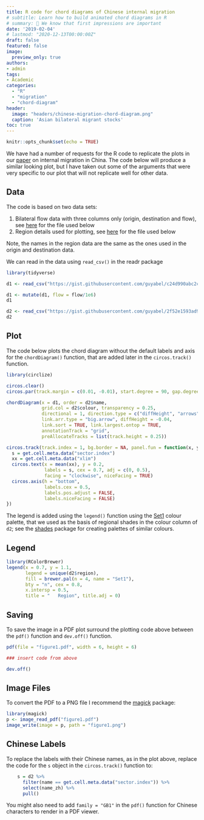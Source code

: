 ```yaml
---
title: R code for chord diagrams of Chinese internal migration
# subtitle: Learn how to build animated chord diagrams in R
# summary: 👋 We know that first impressions are important
date: '2019-02-04'
# lastmod: "2020-12-13T00:00:00Z"
draft: false
featured: false
image:
  preview_only: true
authors:
- admin
tags:
- Academic
categories: 
  - "R"
  - "migration"
  - "chord-diagram"
header:
  image: "headers/chinese-migration-chord-diagram.png"
  caption: 'Asian bilateral migrant stocks'
toc: true
---
```



```r
knitr::opts_chunk$set(echo = TRUE)
```

We have had a number of requests for the R code to replicate the plots in our [paper](https://guyabel.com/publication/china-internal-migration-2010-15/) on internal migration in China. The code below will produce a similar looking plot, but I have taken out some of the arguments that were very specific to our plot that will not replicate well for other data. 

## Data

The code is based on two data sets:

1. Bilateral flow data with three columns only (origin, destination and flow), see [here](https://gist.github.com/guyabel/c24d990abc2c692f2b63747ee42909eb) for the file used below
2. Region details used for plotting, see [here](https://gist.github.com/guyabel/2f52e1593ad951800d83530a58ce0079) for the file used below

Note, the names in the region data are the same as the ones used in the origin and destination data. 

We can read in the data using `read_csv()` in the readr package
```r
library(tidyverse)

d1 <- read_csv("https://gist.githubusercontent.com/guyabel/c24d990abc2c692f2b63747ee42909eb/raw/6b255edee7e01ca31b856152d18ae10ad50badd5/china_flow_2010_2015.csv")

d1 <- mutate(d1, flow = flow/1e6)
d1

d2 <- read_csv("https://gist.githubusercontent.com/guyabel/2f52e1593ad951800d83530a58ce0079/raw/165843fdd4afc61e17cd7658563e573c1e74fb57/china_region_details.csv")
d2
```

## Plot

The code below plots the chord diagram without the default labels and axis for the `chordDiagram()` function, that are added later in the `circos.track()` function.

```r
library(circlize)

circos.clear()
circos.par(track.margin = c(0.01, -0.01), start.degree = 90, gap.degree = d2$gap)

chordDiagram(x = d1, order = d2$name, 
             grid.col = d2$colour, transparency = 0.25,
             directional = 1, direction.type = c("diffHeight", "arrows"),
             link.arr.type = "big.arrow", diffHeight = -0.04, 
             link.sort = TRUE, link.largest.ontop = TRUE, 
             annotationTrack = "grid",
             preAllocateTracks = list(track.height = 0.25))

circos.track(track.index = 1, bg.border = NA, panel.fun = function(x, y) {
  s = get.cell.meta.data("sector.index")
  xx = get.cell.meta.data("xlim")
  circos.text(x = mean(xx), y = 0.2, 
              labels = s, cex = 0.7, adj = c(0, 0.5),
              facing = "clockwise", niceFacing = TRUE)
  circos.axis(h = "bottom",
              labels.cex = 0.5,
              labels.pos.adjust = FALSE,
              labels.niceFacing = FALSE)
})
```

The legend is added using the `legend()` function using the [Set1](http://colorbrewer2.org/#type=qualitative&scheme=Set1&n=4]) colour palette, that we used as the basis of regional shades in the colour column of `d2`; see the [shades]([https://cran.r-project.org/web/packages/shades/index.html]) package for creating palettes of similar colours.

## Legend

```r
library(RColorBrewer)
legend(x = 0.7, y = 1.1, 
       legend = unique(d2$region), 
       fill = brewer.pal(n = 4, name = "Set1"), 
       bty = "n", cex = 0.8,
       x.intersp = 0.5, 
       title = "   Region", title.adj = 0) 
```

## Saving

To save the image in a PDF plot surround the plotting code above between the `pdf()` function and `dev.off()` function. 

```r
pdf(file = "figure1.pdf", width = 6, height = 6)

### insert code from above

dev.off()
```

## Image Files

To convert the PDF to a PNG file I recommend the [magick](https://cran.r-project.org/web/packages/magick/) package:

```r
library(magick)
p <- image_read_pdf("figure1.pdf")
image_write(image = p, path = "figure1.png")
```

## Chinese Labels

To replace the labels with their Chinese names, as in the plot above, replace the code for the `s` object in the `circos.track()` function to:

```r
    s = d2 %>% 
      filter(name == get.cell.meta.data("sector.index")) %>%
      select(name_zh) %>%
      pull()
```

You might also need to add `family = "GB1"` in the `pdf()` function for Chinese characters to render in a PDF viewer.